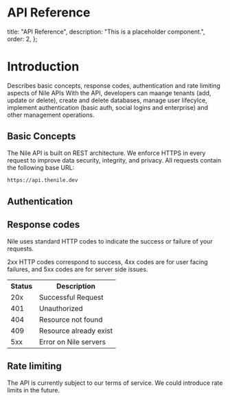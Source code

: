# API Reference

  title: "API Reference",
  description: "This is a placeholder component.",
  order: 2,
};

# Introduction

Describes basic concepts, response codes, authentication and rate limiting aspects of Nile APIs
With the API, developers can maange tenants (add, update or delete), create and delete databases, manage user lifecylce, implement authentication (basic auth, social logins and enterprise) and other management operations.

## Basic Concepts

The Nile API is built on REST architecture. We enforce HTTPS in every request to improve data security, integrity, and privacy.
All requests contain the following base URL:

```bash
https://api.thenile.dev
```

## Authentication

## Response codes

Nile uses standard HTTP codes to indicate the success or failure of your requests.

2xx HTTP codes correspond to success, 4xx codes are for user facing failures, and 5xx codes are for server side issues.

<table>
  <tr>
    <th>Status</th>
    <th>Description</th>
  </tr>
  <tr>
    <td>20x</td>
    <td>Successful Request</td>
  </tr>
  <tr>
    <td>401</td>
    <td>Unauthorized</td>
  </tr>
  <tr>
    <td>404</td>
    <td>Resource not found</td>
  </tr>
  <tr>
    <td>409</td>
    <td>Resource already exist</td>
  </tr>
  <tr>
    <td>5xx</td>
    <td>Error on Nile servers</td>
  </tr>
</table>

## Rate limiting

The API is currently subject to our terms of service. We could introduce rate limits in the future.
